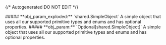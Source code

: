 {/* Autogenerated DO NOT EDIT  */}

<Collapsible>
    ##### **obj_param_exploded:** `shared.SimpleObject`
    A simple object that uses all our supported primitive types and enums and has optional properties.
    <Collapsible.Break/>
    <Simpleobject/>
</Collapsible>

<Collapsible>
    ##### **obj_param:** `Optional[shared.SimpleObject]`
    A simple object that uses all our supported primitive types and enums and has optional properties.
    <Collapsible.Break/>
    <Simpleobject/>
</Collapsible>

